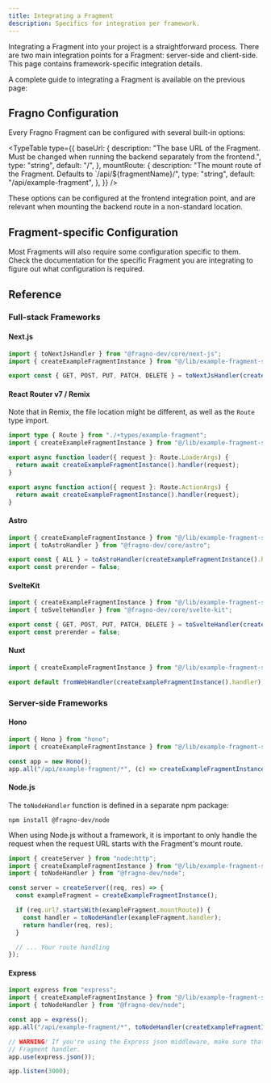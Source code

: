 ```yaml
---
title: Integrating a Fragment
description: Specifics for integration per framework.
---
```



Integrating a Fragment into your project is a straightforward process. There are two main
integration points for a Fragment: server-side and client-side. This page contains
framework-specific integration details.

A complete guide to integrating a Fragment is available on the previous page:

<Cards>
  <Card
    title="User Quick Start"
    href="/docs/user-quick-start"
    description="Learn how to integrate a Fragment into your codebase."
  />
</Cards>

## Fragno Configuration

Every Fragno Fragment can be configured with several built-in options:

<TypeTable
  type={{
    baseUrl: {
      description:
        "The base URL of the Fragment. Must be changed when running the backend separately from the frontend.",
      type: "string",
      default: "/",
    },
    mountRoute: {
      description: "The mount route of the Fragment. Defaults to `/api/${fragmentName}/",
      type: "string",
      default: "/api/example-fragment",
    },
  }}
/>

These options can be configured at the frontend integration point, and are relevant when mounting
the backend route in a non-standard location.

## Fragment-specific Configuration

Most Fragments will also require some configuration specific to them. Check the documentation for
the specific Fragment you are integrating to figure out what configuration is required.

## Reference

### Full-stack Frameworks

#### Next.js

```typescript title="app/api/example-fragment/[...all]/route.ts"
import { toNextJsHandler } from "@fragno-dev/core/next-js";
import { createExampleFragmentInstance } from "@/lib/example-fragment-server";

export const { GET, POST, PUT, PATCH, DELETE } = toNextJsHandler(createExampleFragmentInstance());
```

#### React Router v7 / Remix

Note that in Remix, the file location might be different, as well as the `Route` type import.

```typescript title="app/routes/api/example-fragment.tsx"
import type { Route } from "./+types/example-fragment";
import { createExampleFragmentInstance } from "@/lib/example-fragment-server";

export async function loader({ request }: Route.LoaderArgs) {
  return await createExampleFragmentInstance().handler(request);
}

export async function action({ request }: Route.ActionArgs) {
  return await createExampleFragmentInstance().handler(request);
}
```

#### Astro

```typescript title="src/pages/api/example-fragment/[...all].ts"
import { createExampleFragmentInstance } from "@/lib/example-fragment-server";
import { toAstroHandler } from "@fragno-dev/core/astro";

export const { ALL } = toAstroHandler(createExampleFragmentInstance().handler);
export const prerender = false;
```

#### SvelteKit

```ts title="routes/api/example-fragment/[...path].ts"
import { createExampleFragmentInstance } from "@/lib/example-fragment-server";
import { toSvelteHandler } from "@fragno-dev/core/svelte-kit";

export const { GET, POST, PUT, PATCH, DELETE } = toSvelteHandler(createExampleFragmentInstance());
export const prerender = false;
```

#### Nuxt

```typescript title="server/api/example-fragment/[...all].ts"
import { createExampleFragmentInstance } from "@/lib/example-fragment-server";

export default fromWebHandler(createExampleFragmentInstance().handler);
```

### Server-side Frameworks

#### Hono

```typescript title="index.ts"
import { Hono } from "hono";
import { createExampleFragmentInstance } from "@/lib/example-fragment-server";

const app = new Hono();
app.all("/api/example-fragment/*", (c) => createExampleFragmentInstance().handler(c.req.raw));
```

#### Node.js

The `toNodeHandler` function is defined in a separate npm package:

```npm
npm install @fragno-dev/node
```

When using Node.js without a framework, it is important to only handle the request when the request
URL starts with the Fragment's mount route.

```typescript title="index.ts"
import { createServer } from "node:http";
import { createExampleFragmentInstance } from "@/lib/example-fragment-server";
import { toNodeHandler } from "@fragno-dev/node";

const server = createServer((req, res) => {
  const exampleFragment = createExampleFragmentInstance();

  if (req.url?.startsWith(exampleFragment.mountRoute)) {
    const handler = toNodeHandler(exampleFragment.handler);
    return handler(req, res);
  }

  // ... Your route handling
});
```

#### Express

```typescript title="server.js"
import express from "express";
import { createExampleFragmentInstance } from "@/lib/example-fragment-server";
import { toNodeHandler } from "@fragno-dev/node";

const app = express();
app.all("/api/example-fragment/*", toNodeHandler(createExampleFragmentInstance().handler));

// WARNING! If you're using the Express json middleware, make sure that it's mounted AFTER the
// Fragment handler.
app.use(express.json());

app.listen(3000);
```
